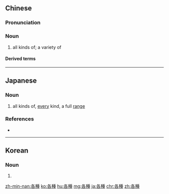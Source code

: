 {{also|各种}}
==Chinese==
{{zh-forms|s=各种}}

===Pronunciation===
{{zh-pron
|m=gèzhǒng
|c=gok3 zung2
|h=pfs=kok-chúng
|mn=kok-chióng
|cat=n
}}

===Noun===
{{zh-noun}}

# all kinds of; a variety of

====Derived terms====
{{zh-der|各種各樣}}

----

==Japanese==
{{ja-kanjitab|かく|しゅ|yomi=on}}

===Noun===
{{ja-noun|かくしゅ}}

# all kinds of, [[every]] kind, a full [[range]]

===References===
* {{R:Shogakukan}}

----

==Korean==
{{ko-hanjatab}}

===Noun===
{{ko-noun|hangeul=각종}}

# {{hanja form of|각종|all kinds}}

[[zh-min-nan:各種]]
[[ko:各種]]
[[hu:各種]]
[[mg:各種]]
[[ja:各種]]
[[chr:各種]]
[[zh:各種]]